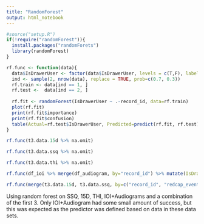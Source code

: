 ```yaml
---
title: "RandomForest"
output: html_notebook
---
```


```r
#source("setup.R")
if(!require("randomForest")){
  install.packages("randomForets")
  library(randomForest)
}
```

```r
rf.func <- function(data){
  data$IsDrawerUser <- factor(data$IsDrawerUser, levels = c(T,F), labels = c("Yes", "No"))
  ind <- sample(2, nrow(data), replace = TRUE, prob=c(0.7, 0.3))
  rf.train <- data[ind == 1, ]
  rf.test <-  data[ind == 2, ]
  
  rf.fit <- randomForest(IsDrawerUser ~ .-record_id, data=rf.train)
  plot(rf.fit)
  print(rf.fit$importance)
  print(rf.fit$confusion)
  table(Actual=rf.test$IsDrawerUser, Predicted=predict(rf.fit, rf.test))
}


```

```r
rf.func(t3.data.15d %>% na.omit)
```

```r
rf.func(t3.data.ssq %>% na.omit)
```

```r
rf.func(t3.data.thi %>% na.omit)
```

```r
rf.func(df_ioi %>% merge(df_audiogram, by="record_id") %>% mutate(IsDrawerUser = .$record_id %in% low_benefit.hear_time$record_id) %>% na.omit)
```

```r
rf.func(merge(t3.data.15d, t3.data.ssq, by=c("record_id", "redcap_event_name", "IsDrawerUser")) %>% merge(t3.data.thi, by=c("record_id", "redcap_event_name", "IsDrawerUser")) %>% na.omit)
```

Using random forest on SSQ, 15D, THI, IOI+Audiograms and a combination of the first 3. Only IOI+Audiogram had some small amount of success, but this was expected as the predictor was defined based on data in these data sets.
